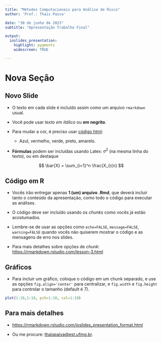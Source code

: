 ```yaml
---
title: "Métodos Computacionais para Análise de Risco"
author: 'Prof.: Thais Paiva'

date: "30 de junho de 2023"
subtitle: "Apresentação Trabalho Final"

output:
  ioslides_presentation:
    highlight: pygments
    widescreen: TRUE

---
```



# Nova Seção


## Novo Slide

- O texto em cada slide é incluído assim como um arquivo `rmarkdown` usual.

- Você pode usar *texto em itálico* ou **em negrito**.

- Para mudar a cor, é preciso usar [código html](https://bookdown.org/yihui/rmarkdown/ioslides-presentation.html#text-color):

  - <span class="blue3">Azul</span>, <span class="red">vermelho</span>, <span class="green2">verde</span>, <span class="black">preto</span>, <span class="yellow3">amarelo</span>.
  

 - **Fórmulas** podem ser incluídas usando Latex: $\sigma^2$ (na mesma linha do texto), ou em destaque

$$ \bar{X} = \sum_{i=1}^n \frac{X_i}{n} $$


## Código em R 

- Vocês irão entregar apenas <span class="red3">**1 (um) arquivo .Rmd**</span>, que deverá incluir tanto o conteúdo da apresentação, como todo o código para executar as análises.

- O código deve ser incluído usando os *chunks* como vocês já estão acostumados. 

- Lembre-se de usar as opções como `echo=FALSE`, `message=FALSE`, `warning=FALSE` quando vocês não quiserem mostrar o código e as mensagens de erro nos slides. 

- Para mais detalhes sobre opções de *chunk*: <https://rmarkdown.rstudio.com/lesson-3.html>


## Gráficos

- Para incluir um gráfico, coloque o código em um chunk separado, e use as opções `fig.align='center'` para centralizar, e `fig.width` e `fig.height` para controlar o tamanho (default é 7).

```r
plot(1:10,1:10, pch=1:10, col=1:10)
```


## Para mais detalhes

- <https://rmarkdown.rstudio.com/ioslides_presentation_format.html>


- Ou me procure: [thaispaiva@est.ufmg.br](mailto:thaispaiva@est.ufmg.br).

